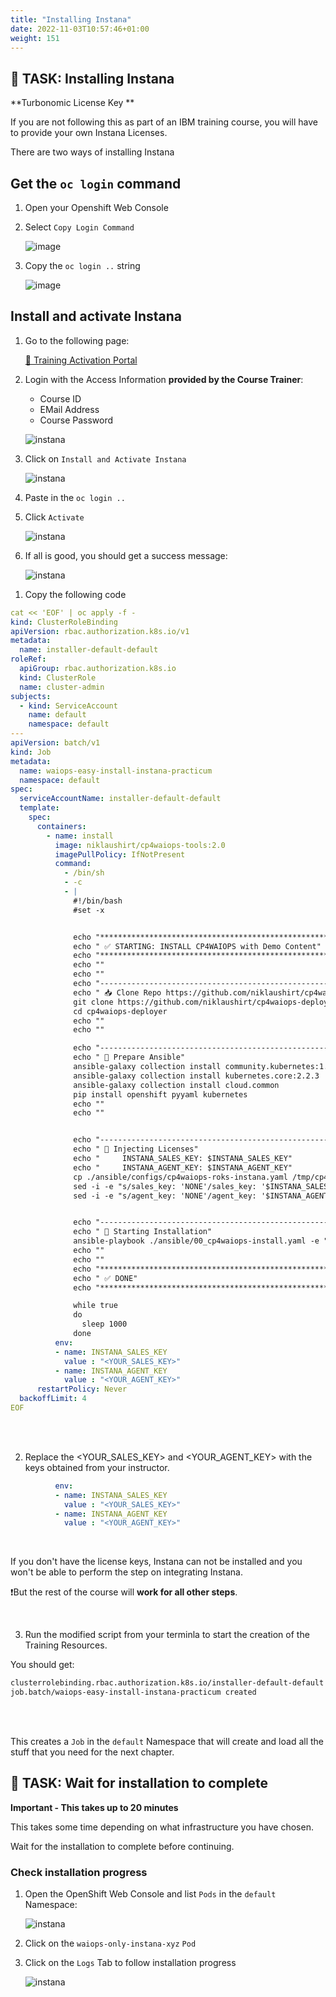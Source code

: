 ```yaml
---
title: "Installing Instana"
date: 2022-11-03T10:57:46+01:00
weight: 151
---
```



## 🚀 TASK: Installing Instana

<InlineNotification kind="warning"> 

**Turbonomic License Key **

If you are not following this as part of an IBM training course, you will have to provide your own Instana Licenses.

</InlineNotification>

There are two ways of installing Instana

<Accordion>
<AccordionItem title="🔎 If you are following an IBM Course">

## Get the `oc login` command

1. Open your Openshift Web Console
1. Select `Copy Login Command`

	![image](./../images/01_fzth_ocp_connect.png)

1. Copy the `oc login ..` string

	![image](./../images/02_fzth_ocp_connect.png)


## Install and activate Instana

1. Go to the following page:

    <a href="https://ibm.biz/training-activation" target="_blank" >🚀 Training Activation Portal</a>

2. Login with the Access Information **provided by the Course Trainer**:
    - Course ID
    - EMail Address
    - Course Password

    ![instana](./../images/instana/instana_install_02.png)

2. Click on `Install and Activate Instana`

    ![instana](./../images/instana/instana_install_01.png)

2. Paste in the `oc login ..`

3. Click `Activate`

    ![instana](./../images/instana/instana_install_03.png)

2. If all is good, you should get a success message:

    ![instana](./../images/instana/instana_install_04.png)

</AccordionItem>
</Accordion>




<Accordion>
<AccordionItem title="🔎 If you have Licenses available (self study)">

1. Copy the following code 

```yaml
cat << 'EOF' | oc apply -f -
kind: ClusterRoleBinding
apiVersion: rbac.authorization.k8s.io/v1
metadata:
  name: installer-default-default
roleRef:
  apiGroup: rbac.authorization.k8s.io
  kind: ClusterRole
  name: cluster-admin
subjects:
  - kind: ServiceAccount
    name: default
    namespace: default
---
apiVersion: batch/v1
kind: Job
metadata:
  name: waiops-easy-install-instana-practicum
  namespace: default
spec:
  serviceAccountName: installer-default-default
  template:
    spec:
      containers:
        - name: install
          image: niklaushirt/cp4waiops-tools:2.0
          imagePullPolicy: IfNotPresent
          command:
            - /bin/sh
            - -c
            - |
              #!/bin/bash
              #set -x


              echo "*****************************************************************************************************************************"
              echo " ✅ STARTING: INSTALL CP4WAIOPS with Demo Content"
              echo "*****************************************************************************************************************************"
              echo ""
              echo ""
              echo "------------------------------------------------------------------------------------------------------------------------------"
              echo " 📥 Clone Repo https://github.com/niklaushirt/cp4waiops-deployer.git"
              git clone https://github.com/niklaushirt/cp4waiops-deployer.git -b cp4waiops_stable
              cd cp4waiops-deployer
              echo ""
              echo ""

              echo "------------------------------------------------------------------------------------------------------------------------------"
              echo " 🚀 Prepare Ansible"
              ansible-galaxy collection install community.kubernetes:1.2.1
              ansible-galaxy collection install kubernetes.core:2.2.3
              ansible-galaxy collection install cloud.common
              pip install openshift pyyaml kubernetes 
              echo ""
              echo ""


              echo "------------------------------------------------------------------------------------------------------------------------------"
              echo " 🚀 Injecting Licenses"
              echo "     INSTANA_SALES_KEY: $INSTANA_SALES_KEY"
              echo "     INSTANA_AGENT_KEY: $INSTANA_AGENT_KEY"
              cp ./ansible/configs/cp4waiops-roks-instana.yaml /tmp/cp4waiops-roks-practicum.yaml
              sed -i -e "s/sales_key: 'NONE'/sales_key: '$INSTANA_SALES_KEY'/g" /tmp/cp4waiops-roks-practicum.yaml
              sed -i -e "s/agent_key: 'NONE'/agent_key: '$INSTANA_AGENT_KEY'/g" /tmp/cp4waiops-roks-practicum.yaml


              echo "------------------------------------------------------------------------------------------------------------------------------"
              echo " 🚀 Starting Installation"
              ansible-playbook ./ansible/00_cp4waiops-install.yaml -e "config_file_path=/tmp/cp4waiops-roks-practicum.yaml"
              echo ""
              echo ""
              echo "*****************************************************************************************************************************"
              echo " ✅ DONE"
              echo "*****************************************************************************************************************************"

              while true
              do
                sleep 1000
              done
          env:
          - name: INSTANA_SALES_KEY
            value : "<YOUR_SALES_KEY>"
          - name: INSTANA_AGENT_KEY
            value : "<YOUR_AGENT_KEY>"
      restartPolicy: Never
  backoffLimit: 4
EOF
```

<br/>
<br/>

2. Replace the <YOUR_SALES_KEY> and <YOUR_AGENT_KEY> with the keys obtained from your instructor.

```yaml
          env:
          - name: INSTANA_SALES_KEY
            value : "<YOUR_SALES_KEY>"
          - name: INSTANA_AGENT_KEY
            value : "<YOUR_AGENT_KEY>"
```

<br/>


<InlineNotification kind="warning">

If you don't have the license keys, Instana can not be installed and you won't be able to perform the step on integrating Instana.

 ❗But the rest of the course will **work for all other steps**.

</InlineNotification>

<br/>

3. Run the modified script from your terminla to start the creation of the Training Resources.


You should get:
	
```bash
clusterrolebinding.rbac.authorization.k8s.io/installer-default-default created       or unchanged if you have already lauched it once
job.batch/waiops-easy-install-instana-practicum created
```


<br/>
<br/>

<InlineNotification kind="info">

This creates a `Job` in the `default` Namespace that will create and load all the stuff that you need for the next chapter. 

</InlineNotification>

</AccordionItem>
</Accordion>




## 🚀 TASK: Wait for installation to complete


<InlineNotification kind="error">

**Important - This takes up to 20 minutes**

This takes some time depending on what infrastructure you have chosen.

Wait for the installation to complete before continuing. 


</InlineNotification>

### Check installation progress

1. Open the OpenShift Web Console and list `Pods` in the `default` Namespace:

    ![instana](./../images/instana/instana_install_05.png)

1. Click on the `waiops-only-instana-xyz` `Pod`

1. Click on the `Logs` Tab to follow installation progress

    ![instana](./../images/instana/instana_install_06.png)

